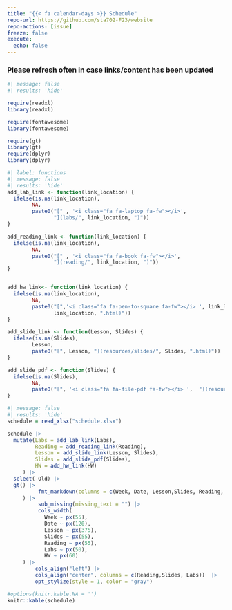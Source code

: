 ```yaml
---
title: "{{< fa calendar-days >}} Schedule"
repo-url: https://github.com/sta702-F23/website
repo-actions: [issue]
freeze: false
execute: 
  echo: false
---
```


### Please refresh often in case links/content has been updated

```r
#| message: false
#| results: 'hide'

require(readxl)
library(readxl)

require(fontawesome)
library(fontawesome)

require(gt)
library(gt)
require(dplyr)
library(dplyr)
```

```r
#| label: functions
#| message: false
#| results: 'hide'
add_lab_link <- function(link_location) {
  ifelse(is.na(link_location), 
        NA, 
        paste0("[" , '<i class="fa fa-laptop fa-fw"></i>', 
               "](labs/", link_location, ")"))
}

add_reading_link <- function(link_location) {
  ifelse(is.na(link_location), 
        NA, 
        paste0("[" , '<i class="fa fa-book fa-fw"></i>', 
               "](reading/", link_location, ")"))
}


add_hw_link<- function(link_location) {
  ifelse(is.na(link_location), 
        NA, 
        paste0("[",'<i class="fa fa-pen-to-square fa-fw"></i> ', link_location, "](hw/", 
               link_location, ".html)"))
}

add_slide_link <- function(Lesson, Slides) {
  ifelse(is.na(Slides), 
        Lesson, 
        paste0("[", Lesson, "](resources/slides/", Slides, ".html)"))
}

add_slide_pdf <- function(Slides) {
  ifelse(is.na(Slides), 
        NA, 
        paste0("[", '<i class="fa fa-file-pdf fa-fw"></i> ',  "](resources/slides/", Slides, ".pdf)"))
}
```




```r
#| message: false
#| results: 'hide'
schedule = read_xlsx("schedule.xlsx")
```


```r
schedule |> 
  mutate(Labs = add_lab_link(Labs),
         Reading = add_reading_link(Reading),
         Lesson = add_slide_link(Lesson, Slides),
         Slides = add_slide_pdf(Slides),
         HW = add_hw_link(HW)
     ) |> 
  select(-Old) |>
  gt() |>
          fmt_markdown(columns = c(Week, Date, Lesson,Slides, Reading, Labs, HW)
     ) |>
          sub_missing(missing_text = "") |>
          cols_width(
            Week ~ px(55),
            Date ~ px(120),
            Lesson ~ px(375),
            Slides ~ px(55),
            Reading ~ px(55),
            Labs ~ px(50),
            HW ~ px(60)
     ) |>
         cols_align("left") |>
         cols_align("center", columns = c(Reading,Slides, Labs))  |>  
         opt_stylize(style = 1, color = "gray")
```



```r
#options(knitr.kable.NA = '')
knitr::kable(schedule)

```


